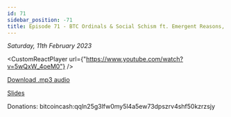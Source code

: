 ```yaml
---
id: 71
sidebar_position: -71
title: Episode 71 - BTC Ordinals & Social Schism ft. Emergent Reasons, Dinopawnz, Im_Uname
---
```



_Saturday, 11th February 2023_

<CustomReactPlayer
  url={"https://www.youtube.com/watch?v=5wQxW_4oeM0"} />

[Download .mp3 audio](https://drive.google.com/file/d/1BuyNRZJuGSwUsvqpWYVz8w2GcwIg3xle/view?usp=sharing)

[Slides](https://docs.google.com/presentation/d/1JVgXt3VSuDa19iiCMEYbIMCnoBCLuy6W/edit?usp=sharing&ouid=100290143879929950045&rtpof=true&sd=true)

Donations: bitcoincash:qqln25g3lfw0my5l4a5ew73dpszrv4shf50kzrzsjy
